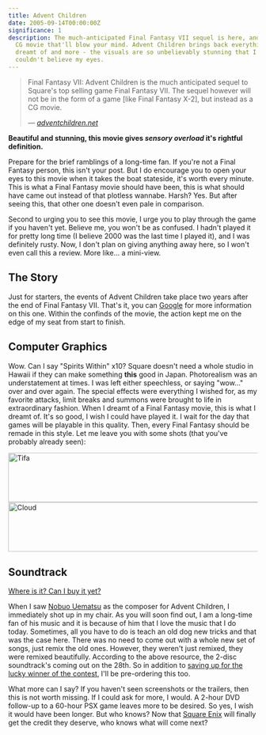 ```yaml
---
title: Advent Children
date: 2005-09-14T00:00:00Z
significance: 1
description: The much-anticipated Final Fantasy VII sequel is here, and it's a
  CG movie that'll blow your mind. Advent Children brings back everything I
  dreamt of and more - the visuals are so unbelievably stunning that I almost
  couldn't believe my eyes.
---
```


> Final Fantasy VII: Advent Children is the much anticipated sequel to Square's top selling game Final Fantasy VII. The sequel however will not be in the form of a game [like Final Fantasy X-2], but instead as a CG movie.
>
><cite>— <a href="http://www.adventchildren.net">adventchildren.net</a></cite>

**Beautiful and stunning, this movie gives *sensory overload* it's rightful definition.**

Prepare for the brief ramblings of a long-time fan. If you're not a Final Fantasy person, this isn't your post. But I do encourage you to open your eyes to this movie when it takes the boat stateside, it's worth every minute. This is what a Final Fantasy movie should have been, this is what should have came out instead of that plotless wannabe. Harsh? Yes. But after seeing this, that other one doesn't even pale in comparison.

Second to urging you to see this movie, I urge you to play through the game if you haven't yet. Believe me, you won't be as confused. I hadn't played it for pretty long time (I believe 2000 was the last time I played it), and I was definitely rusty. Now, I don't plan on giving anything away here, so I won't even call this a review. More like... a mini-view.

## The Story

Just for starters, the events of Advent Children take place two years after the end of Final Fantasy VII. That's it, you can [Google][1] for more information on this one. Within the confinds of the movie, the action kept me on the edge of my seat from start to finish.

## Computer Graphics

Wow. Can I say "Spirits Within" x10? Square doesn't need a whole studio in Hawaii if they can make something **this** good in Japan. Photorealism was an understatement at times. I was left either speechless, or saying "wow..." over and over again. The special effects were everything I wished for, as my favorite attacks, limit breaks and summons were brought to life in extraordinary fashion. When I dreamt of a Final Fantasy movie, this is what I dreamt of. It's so good, I wish I could have played it. I wait for the day that games will be playable in this quality. Then, every Final Fantasy should be remade in this style. Let me leave you with some shots (that you've probably already seen):

[<img src="https://static.flickr.com/26/43231589_3bcd796271_o.png" class="nofloat" width="710" height="100" alt="Tifa" />][2] [<img src="https://static.flickr.com/25/43231584_4c91e0cb40_o.png" class="nofloat" width="710" height="100" alt="Cloud" />][3]

## Soundtrack

[Where is it? Can I buy it yet?][4]

When I saw [Nobuo Uematsu][5] as the composer for Advent Children, I immediately shot up in my chair. As you will soon find out, I am a long-time fan of his music and it is because of him that I love the music that I do today. Sometimes, all you have to do is teach an old dog new tricks and that was the case here. There was no need to come out with a whole new set of songs, just remix the old ones. However, they weren't just remixed, they were remixed beautifully. According to the above resource, the 2-disc soundtrack's coming out on the 28th. So in addition to [saving up for the lucky winner of the contest][6], I'll be pre-ordering this too.

What more can I say? If you haven't seen screenshots or the trailers, then this is not worth missing. If I could ask for more, I would. A 2-hour DVD follow-up to a 60-hour PSX game leaves more to be desired. So yes, I wish it would have been longer. But who knows? Now that [Square Enix][7] will finally get the credit they deserve, who knows what will come next?

[1]: http://www.google.com/search?client=safari&rls=en&q=advent+children+story&ie=UTF-8&oe=UTF-8
[2]: http://www.flickr.com/photos/avalonstar/43231589/
[3]: http://www.flickr.com/photos/avalonstar/43231584/
[4]: http://www.ff7acmovie.com/news/ff7ac_news/ff7ac_ost_pre-orders.html
[5]: http://www.square-enix.co.jp/music/sem/page/uematsu/index.html
[6]: http://avalonstar.com/blog/2005/aug/10/avalonstars-5th-birthday-bash/
[7]: http://www.square-enix.com/
